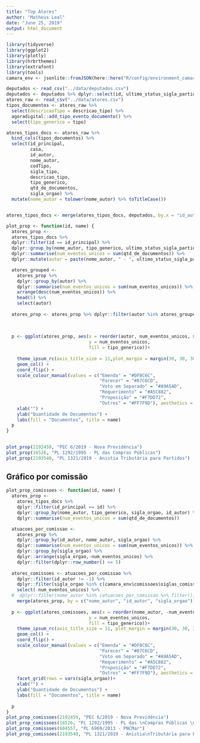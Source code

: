 ```yaml
---
title: "Top Atores"
author: "Matheus Leal"
date: "June 25, 2019"
output: html_document
---
```


```r
library(tidyverse)
library(ggplot2)
library(plotly)
library(hrbrthemes)
library(extrafont)
library(tools)
camara_env <- jsonlite::fromJSON(here::here("R/config/environment_camara.json"))

```

```r
deputados <- read_csv("../data/deputados.csv")
deputados <- deputados %>% dplyr::select(id, ultimo_status_sigla_partido, ultimo_status_sigla_uf)
atores_raw <- read_csv("../data/atores.csv")
tipos_documentos <- atores_raw %>%
  select(descricaoTipo = descricao_tipo) %>%
  agoradigital::add_tipo_evento_documento() %>% 
  select(tipo_generico = tipo)

atores_tipos_docs <- atores_raw %>% 
  bind_cols(tipos_documentos) %>% 
  select(id_principal, 
         casa, 
         id_autor, 
         nome_autor, 
         codTipo, 
         sigla_tipo, 
         descricao_tipo, 
         tipo_generico, 
         qtd_de_documentos,
         sigla_orgao) %>% 
  mutate(nome_autor = tolower(nome_autor) %>% toTitleCase())


atores_tipos_docs <- merge(atores_tipos_docs, deputados, by.x = "id_autor", by.y = "id")

```

```r
plot_prop <- function(id, name) {
  atores_prop <- 
  atores_tipos_docs %>% 
  dplyr::filter(id == id_principal) %>% 
  dplyr::group_by(nome_autor, tipo_generico, ultimo_status_sigla_partido, ultimo_status_sigla_uf) %>% 
  dplyr::summarise(num_eventos_unicos = sum(qtd_de_documentos)) %>% 
  dplyr::mutate(autor = paste(nome_autor, " - ", ultimo_status_sigla_partido, "/", ultimo_status_sigla_uf))

  atores_grouped <- 
    atores_prop %>% 
    dplyr::group_by(autor) %>% 
    dplyr::summarise(num_eventos_unicos = sum(num_eventos_unicos)) %>% 
    arrange(desc(num_eventos_unicos)) %>% 
    head(5) %>% 
    select(autor)
  
  atores_prop <- atores_prop %>% dplyr::filter(autor %in% atores_grouped$autor)
  
  
  
  p <- ggplot(atores_prop, aes(x = reorder(autor, num_eventos_unicos, sum),
                               y = num_eventos_unicos,
                               fill = tipo_generico))+
    
    theme_ipsum_rc(axis_title_size = 11,plot_margin = margin(30, 30, 30, 30)) +
    geom_col() + 
    coord_flip() +
    scale_colour_manual(values = c("Emenda" = "#DF8C6C",
                                   "Parecer" = "#87C6CD",
                                   "Voto em Separado" = "#A9A5AD", 
                                   "Requerimento" = "#A5C882",
                                   "Proposição" = "#F7DD72",
                                   "Outros" = "#FF7F9D"), aesthetics = "fill") +
    xlab("") +
    ylab("Quantidade de Documentos") +
    labs(fill = "Documentos", title = name)
  p
}
  

```

```r
plot_prop(2192459, "PEC 6/2019 - Nova Previdência") 
plot_prop(16526, "PL 1292/1995 - PL das Compras Públicas")
plot_prop(2193540, "PL 1321/2019 - Anistia Tributária para Partidos")
```


## Gráfico por comissão
```r
plot_prop_comissoes <- function(id, name) {
  atores_prop <- 
    atores_tipos_docs %>% 
    dplyr::filter(id_principal == id) %>% 
    dplyr::group_by(nome_autor, tipo_generico, sigla_orgao, id_autor) %>% 
    dplyr::summarise(num_eventos_unicos = sum(qtd_de_documentos))

  atuacoes_por_comissao <- 
    atores_prop %>% 
    dplyr::group_by(id_autor, nome_autor, sigla_orgao) %>% 
    dplyr::summarise(num_eventos_unicos = sum(num_eventos_unicos)) %>%
    dplyr::group_by(sigla_orgao) %>%
    dplyr::arrange(sigla_orgao,-num_eventos_unicos) %>%
    dplyr::filter(dplyr::row_number() <= 5)
  
  atores_comissoes <- atuacoes_por_comissao %>%
    dplyr::filter(id_autor != -1) %>% 
    dplyr::filter(sigla_orgao %in% c(camara_env$comissoes$siglas_comissoes, "PLEN", "PEC00619", "PL129295")) %>% 
    select(-num_eventos_unicos) %>% 
  #  dplyr::filter(nome_autor %in% (atuacoes_por_comissao %>% filter())$nome_autor) %>% 
    merge(atores_prop, by = c("nome_autor", "id_autor", "sigla_orgao"))
  
  p <- ggplot(atores_comissoes, aes(x = reorder(nome_autor, -num_eventos_unicos, sum),
                               y = num_eventos_unicos,
                               fill = tipo_generico))+
    theme_ipsum_rc(axis_title_size = 11, plot_margin = margin(30, 30, 30, 30)) +
    geom_col() + 
    coord_flip() +
    scale_colour_manual(values = c("Emenda" = "#DF8C6C",
                                   "Parecer" = "#87C6CD",
                                   "Voto em Separado" = "#A9A5AD", 
                                   "Requerimento" = "#A5C882",
                                   "Proposição" = "#F7DD72",
                                   "Outros" = "#FF7F9D"), aesthetics = "fill") +
    facet_grid(rows = vars(sigla_orgao))+
    xlab("") +
    ylab("Quantidade de Documentos") +
    labs(fill = "Documentos", title = name) 
  
  p
}
plot_prop_comissoes(2192459, "PEC 6/2019 - Nova Previdência") 
plot_prop_comissoes(16526, "PL 1292/1995 - PL das \nCompras Públicas \n(Nova Lei de Licitações)")
plot_prop_comissoes(604557, "PL 6969/2013 - PNCMar")
plot_prop_comissoes(2193540, "PL 1321/2019 - Anistia\nTributária para Partidos")
```

